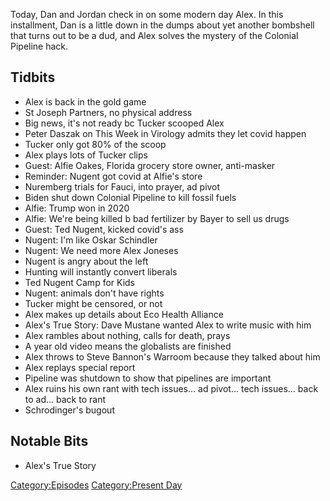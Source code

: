 {{DEFAULTSORT:
    #_EPISODE_0557:May 11, 2021
}}{{Episode
    | title           = May 11, 2021
    | caption         = [https://knowledgefight.libsyn.com/557-may-11-2021 Listen to this episode on Libsyn]
    | episodeNumber   = 557
    | length          = 01:21:39
    | airDate         = May 14, 2021
    | coverageDate    = May 11, 2021
    | episodeType     = [[:Category:Present Day|Present Day]]
    | appearance      = [[Peter Daszak]], [[Alfie Oakes]], [[Ted Nugent]], [[Anthony Fauci]], [[Dave Mustane]]
    | previousEpisode = [[556: May 6-7, 2021]]
    | nextEpisode     = [[558: May 8-9, 2003]]
}}

{{Stub}}

Today, Dan and Jordan check in on some modern day Alex.  In this installment, Dan is a little down in the dumps about yet another bombshell that turns out to be a dud, and Alex solves the mystery of the Colonial Pipeline hack.

==Tidbits==

*Alex is back in the gold game
*St Joseph Partners, no physical address
*Big news, it's not ready bc Tucker scooped Alex
*Peter Daszak on This Week in Virology admits they let covid happen
*Tucker only got 80% of the scoop
*Alex plays lots of Tucker clips
*Guest: Alfie Oakes, Florida grocery store owner, anti-masker
*Reminder: Nugent got covid at Alfie's store
*Nuremberg trials for Fauci, into prayer, ad pivot
*Biden shut down Colonial Pipeline to kill fossil fuels
*Alfie: Trump won in 2020
*Alfie: We're being killed b bad fertilizer by Bayer to sell us drugs
*Guest: Ted Nugent, kicked covid's ass
*Nugent: I'm like Oskar Schindler
*Nugent: We need more Alex Joneses
*Nugent is angry about the left
*Hunting will instantly convert liberals
*Ted Nugent Camp for Kids
*Nugent: animals don't have rights
*Tucker might be censored, or not
*Alex makes up details about Eco Health Alliance
*Alex's True Story: Dave Mustane wanted Alex to write music with him
*Alex rambles about nothing, calls for death, prays
*A year old video means the globalists are finished
*Alex throws to Steve Bannon's Warroom because they talked about him
*Alex replays special report
*Pipeline was shutdown to show that pipelines are important
*Alex ruins his own rant with tech issues... ad pivot... tech issues... back to ad... back to rant
*Schrodinger's bugout

==Notable Bits==

*Alex's True Story

[[Category:Episodes]]
[[Category:Present Day]]